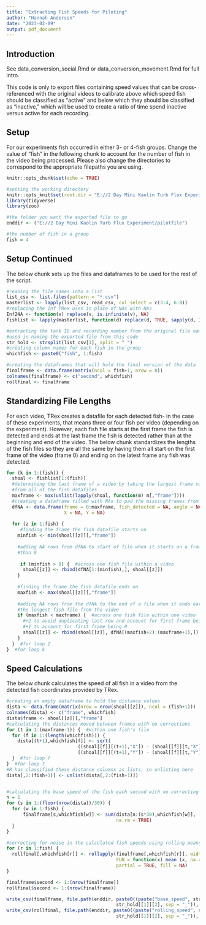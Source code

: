 ```yaml
---
title: "Extracting Fish Speeds for Piloting"
author: "Hannah Anderson"
date: "2023-02-09"
output: pdf_document
---
```


## Introduction

See data_conversion_social.Rmd or data_conversion_movement.Rmd for full intro.

This code is only to export files containing speed values that can be
cross-referenced with the original videos to calibrate above which speed fish
should be classified as "active" and below which they should be classified as
"inactive," which will be used to create a ratio of time spend inactive versus
active for each recording.


## Setup

For our experiments fish occurred in either 3- or 4-fish groups. Change the
value of "fish" in the following chunk to account for the number of fish in the
video being processed. Please also change the directories to correspond to
the appropriate filepaths you are using.

```r
knitr::opts_chunk$set(echo = TRUE)

#setting the working directory
knitr::opts_knit$set(root.dir = "E://2 Day Mini Kaolin Turb Flux Experiment/pilotfile/current")
library(tidyverse)
library(zoo)

#the folder you want the exported file to go
enddir <- ("E://2 Day Mini Kaolin Turb Flux Experiment/pilotfile")

#the number of fish in a group
fish = 4
```

## Setup Continued

The below chunk sets up the files and dataframes to be used for the rest of the
script.

```r
#reading the file names into a list
list_csv <- list.files(pattern = "*.csv")
masterlist <- lapply(list_csv, read_csv, col_select = c(3:4, 6:8))
#replacing the inf TRex uses in place of NAs with NAs
Inf2NA <- function(v) replace(v, is.infinite(v), NA)
fishlist <- lapply(masterlist, function(d) replace(d, TRUE, sapply(d, Inf2NA)))

#extracting the tank ID and recording number from the original file name to be
#used in naming the exported file from this code
str_hold <- strsplit(list_csv[1], split = "_")
#creating column names for each fish in the group
whichfish <- paste0("fish", 1:fish)

#creating the dataframes that will hold the final version of the data
finalframe <- data.frame(matrix(ncol = fish+1, nrow = 0))
colnames(finalframe) <- c("second", whichfish)
rollfinal <- finalframe
```

## Standardizing File Lengths

For each video, TRex creates a datafile for each detected fish- in the case of
these experiments, that means three or four fish per video (depending on the
experiment). However, each fish file starts at the first frame the fish is
detected and ends at the last frame the fish is detected rather than at the
beginning and end of the video. The below chunk standardizes the lengths of
the fish files so they are all the same by having them all start on the first
frame of the video (frame 0) and ending on the latest frame any fish was
detected.

```r
for (k in 1:(fish)) {
  shoal <- fishlist[1:(fish)]
  #determining the last frame of a video by taking the largest frame value
  #from all of the fish datafiles
  maxframe <- max(unlist(lapply(shoal, function(m) m[,"frame"])))
  #creating a dataframe filled with NAs to pad the missing frames from each file
  dfNA <- data.frame(frame = 0:maxframe, fish_detected = NA, angle = NA,
                     X = NA, Y = NA)
  
  for (z in 1:fish) {
     #finding the frame the fish datafile starts on
    minfish <- min(shoal[[z]][,"frame"])
    
    #adding NA rows from dfNA to start of file when it starts on a frame later
    #than 0
   
     if (minfish > 0) {  #across one fish file within a video
      shoal[[z]] <- rbind(dfNA[1:(minfish),], shoal[[z]])
    }
    
    #finding the frame the fish datafile ends on
    maxfish <- max(shoal[[z]][,"frame"])
    
    #adding NA rows from the dfNA to the end of a file when it ends earlier than
    #the longest fish file from the video
    if (maxfish < maxframe) {  #across one fish file within one video
      #+2 to avoid duplicating last row and account for first frame being 0,
      #+1 to account for first frame being 0
      shoal[[z]] <- rbind(shoal[[z]], dfNA[(maxfish+2):(maxframe+1),])
    }
  }  #for loop Z
}  #for loop k
```

## Speed Calculations

The below chunk calculates the speed of all fish in a video from the detected
fish coordinates provided by TRex.

```r
#creating an empty dataframe to hold the distance values
dista <- data.frame(matrix(nrow = nrow(shoal[[z]]), ncol = (fish+1)))
colnames(dista) <- c("frame", whichfish)
dista$frame <- shoal[[z]][,"frame"]
#calculating the distances moved between frames with no corrections
for (t in 1:(maxframe-1)) {  #within one fish's file
  for (f in 1:(length(whichfish))) {
    dista[(t+1),whichfish[f]] <- sqrt(
                          ((shoal[[f]][(t+1),"X"]) - (shoal[[f]][t,"X"]))^2 +
                          ((shoal[[f]][(t+1),"Y"]) - (shoal[[f]][t,"Y"]))^2)
  }  #for loop f
}  #for loop t
#R has classified these distance columns as lists, so unlisting here
dista[,2:(fish+1)] <- unlist(dista[,2:(fish+1)])


#calculating the base speed of the fish each second with no correcting
n = 1
for (s in 1:(floor(nrow(dista))/30)) {
  for (w in 1:fish) {
      finalframe[s,whichfish[w]] <- sum(dista[n:(s*30),whichfish[w]],
                                        na.rm = TRUE)
  }
}

#correcting for noise in the calculated fish speeds using rolling means
for (r in 1:fish) {
  rollfinal[,whichfish[r]] <- rollapply(finalframe[,whichfish[r]], width = 7,
                                        FUN = function(x) mean (x, na.rm = TRUE),
                                        partial = TRUE, fill = NA)
}

finalframe$second <- 1:(nrow(finalframe))
rollfinal$second <- 1:(nrow(finalframe))

write_csv(finalframe, file.path(enddir, paste0((paste("base_speed", str_hold[[1]][1],
                                        str_hold[[1]][2], sep = "_")), ".csv")))
write_csv(rollfinal, file.path(enddir, paste0((paste("rolling_speed", str_hold[[1]][1],
                                        str_hold[[1]][2], sep = "_")), ".csv")))
```

